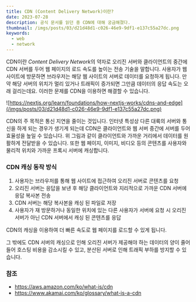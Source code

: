 ```yaml
---
title: CDN (Content Delivery Network)이란?
date: 2023-07-28
description: 공식 문서를 읽던 중 CDN에 대해 궁금해졌다.
thumbnail: /imgs/posts/03/d21d48d1-c026-46e9-9df1-e137c55a27dc.png
keywords:
  - web
  - network
---
```


CDN이란 *Content Delivery Network*의 약자로 오리진 서버와 클라이언트의 중간에 CDN 서버를 두어 웹 페이지의 로드 속도를 높이는 전송 기술을 말합니다.
사용자가 웹 사이트에 방문하면 브라우저는 해당 웹 사이트의 서버로 데이터를 요청하게 됩니다. 만약 해당 서버의 위치가 멀리 있거나 트래픽이 증가되면
그만큼 데이터의 응답 속도는 오래 걸리는데요. 이러한 문제를 CDN을 이용하면 해결할 수 있습니다.

![https://nextjs.org/learn/foundations/how-nextjs-works/cdns-and-edge](/imgs/posts/03/d21d48d1-c026-46e9-9df1-e137c55a27dc.png)

CDN의 주 목적은 통신 지연을 줄이는 것입니다. 인터넷 특성상 다른 대륙의 서버와 통신을 하게 되는 경우가 생기게 되는데 CDN은 클라이언트와 웹 서버 중간에 서버를 두어 효율성을 높일 수 있습니다. 위 그림과 같이 클라이언트와 가까운 거리에서 데이터를 원활하게 전달받을 수 있습니다.
또한 웹 페이지, 이미지, 비디오 등의 콘텐츠를 사용자와 물리적 위치와 가까운 프록시 서버에 캐싱합니다.

### CDN 캐싱 동작 방식

1. 사용자는 브라우저를 통해 웹 사이트에 접근하여 오리진 서버로 콘텐츠를 요청
2. 오리진 서버는 응답을 보낸 후 해당 클라이언트와 지리적으로 가까운 CDN 서버에 응답 복사본 전송
3. CDN 서버는 해당 복사본을 캐싱 된 파일로 저장
4. 사용자가 재 방문하거나 동일한 위치에 있는 다른 사용자가 서버에 요청 시 오리진 서버가 아닌 CDN 서버에서 캐싱 된 콘텐츠를 응답

CDN의 캐싱을 이용하여 더 빠른 속도로 웹 페이지를 로드할 수 있게 됩니다.

그 밖에도 CDN 서버의 캐싱으로 인해 오리진 서버가 제공해야 하는 데이터의 양이 줄어들어 호스팅 비용을 감소시킬 수 있고, 분산된 서버로 인해 트래픽 부하를 방지할 수 있습니다.

### 참조

- [https://aws.amazon.com/ko/what-is/cdn ](https://aws.amazon.com/ko/what-is/cdn)
- [https://www.akamai.com/ko/glossary/what-is-a-cdn ](https://www.akamai.com/ko/glossary/what-is-a-cdn)
